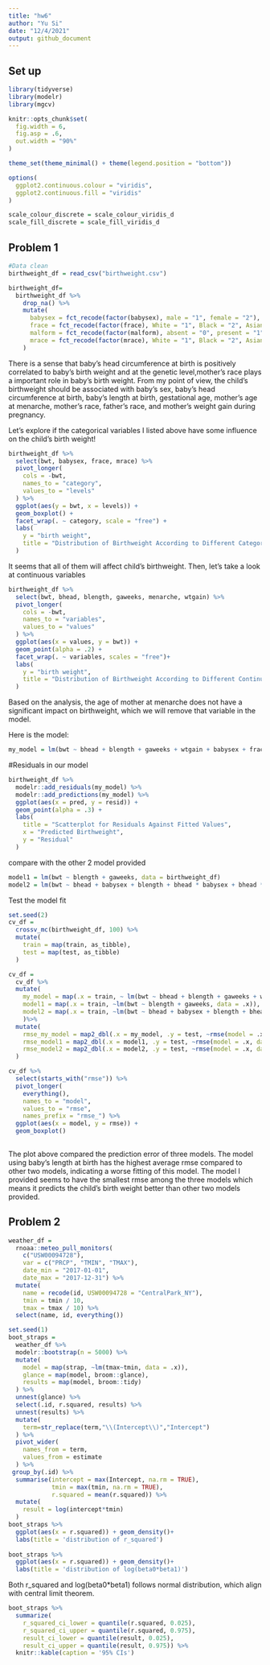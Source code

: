 ```yaml
---
title: "hw6"
author: "Yu Si"
date: "12/4/2021"
output: github_document
---
```


## Set up

```r
library(tidyverse)
library(modelr)
library(mgcv)

knitr::opts_chunk$set(
  fig.width = 6,
  fig.asp = .6,
  out.width = "90%"
)

theme_set(theme_minimal() + theme(legend.position = "bottom"))

options(
  ggplot2.continuous.colour = "viridis",
  ggplot2.continuous.fill = "viridis"
)

scale_colour_discrete = scale_colour_viridis_d
scale_fill_discrete = scale_fill_viridis_d
```

## Problem 1


```r
#Data clean
birthweight_df = read_csv("birthweight.csv")

birthweight_df= 
  birthweight_df %>% 
    drop_na() %>% 
    mutate(
      babysex = fct_recode(factor(babysex), male = "1", female = "2"),
      frace = fct_recode(factor(frace), White = "1", Black = "2", Asian = "3", Puerto_Rican = "4", Other = "8"),
      malform = fct_recode(factor(malform), absent = "0", present = "1"),
      mrace = fct_recode(factor(mrace), White = "1", Black = "2", Asian = "3", Puerto_Rican = "4")
    )
```

There is a sense that baby's head circumference at birth is positively correlated to baby's birth weight and at the genetic level,mother's race plays a important role in baby's birth weight. From my point of view, the child's birthweight should be associated with baby's sex, baby's head circumference at birth, baby's length at birth, gestational age, mother's age at menarche, mother's race, father's race, and mother's weight gain during pregnancy. 

Let's explore if the categorical variables I listed above have some influence on the child's birth weight!

```r
birthweight_df %>% 
  select(bwt, babysex, frace, mrace) %>% 
  pivot_longer(
    cols = -bwt,
    names_to = "category",
    values_to = "levels"
  ) %>% 
  ggplot(aes(y = bwt, x = levels)) +
  geom_boxplot() +
  facet_wrap(. ~ category, scale = "free") +
  labs(
    y = "birth weight",
    title = "Distribution of Birthweight According to Different Categorical Variables"
  )
```

It seems that all of them will affect child's birthweight. 
Then, let's take a look at continuous variables

```r
birthweight_df %>% 
  select(bwt, bhead, blength, gaweeks, menarche, wtgain) %>% 
  pivot_longer(
    cols = -bwt, 
    names_to = "variables",
    values_to = "values"
  ) %>% 
  ggplot(aes(x = values, y = bwt)) +
  geom_point(alpha = .2) +
  facet_wrap(. ~ variables, scales = "free")+
  labs(
    y = "birth weight",
    title = "Distribution of Birthweight According to Different Continuous Variables"
  )
```

Based on the analysis, the age of mother at menarche does not have a significant impact on birthweight, which we will remove that variable in the model.

Here is the model:

```r
my_model = lm(bwt ~ bhead + blength + gaweeks + wtgain + babysex + frace + mrace, data = birthweight_df)
```

#Residuals in our model

```r
birthweight_df %>% 
  modelr::add_residuals(my_model) %>% 
  modelr::add_predictions(my_model) %>% 
  ggplot(aes(x = pred, y = resid)) +
  geom_point(alpha = .3) +
  labs(
    title = "Scatterplot for Residuals Against Fitted Values",
    x = "Predicted Birthweight",
    y = "Residual"
  )
```

compare with the other 2 model provided

```r
model1 = lm(bwt ~ blength + gaweeks, data = birthweight_df)
model2 = lm(bwt ~ bhead + babysex + blength + bhead * babysex + bhead * blength + babysex * blength + babysex * blength * bhead, data = birthweight_df)
```

Test the model fit

```r
set.seed(2)
cv_df = 
  crossv_mc(birthweight_df, 100) %>% 
  mutate(
    train = map(train, as_tibble),
    test = map(test, as_tibble)
  )

cv_df = 
  cv_df %>% 
  mutate(
    my_model = map(.x = train, ~ lm(bwt ~ bhead + blength + gaweeks + wtgain + babysex + frace + mrace, data = .x)),
    model1 = map(.x = train, ~lm(bwt ~ blength + gaweeks, data = .x)),
    model2 = map(.x = train, ~lm(bwt ~ bhead + babysex + blength + bhead * babysex + bhead * blength + babysex * blength + babysex * blength * bhead, data = .x))
    )%>% 
  mutate(
    rmse_my_model = map2_dbl(.x = my_model, .y = test, ~rmse(model = .x, data = .y)),
    rmse_model1 = map2_dbl(.x = model1, .y = test, ~rmse(model = .x, data = .y)),
    rmse_model2 = map2_dbl(.x = model2, .y = test, ~rmse(model = .x, data = .y))
  )

cv_df %>% 
  select(starts_with("rmse")) %>% 
  pivot_longer(
    everything(),
    names_to = "model",
    values_to = "rmse",
    names_prefix = "rmse_") %>% 
  ggplot(aes(x = model, y = rmse)) +
  geom_boxplot()
  

```

The plot above compared the prediction error of three models. The model using baby's length at birth has the highest average rmse compared to other two models, indicating a worse fitting of this model. The model I provided seems to have the smallest rmse among the three models which means it predicts the child's birth weight better than other two models provided.

## Problem 2

```r
weather_df = 
  rnoaa::meteo_pull_monitors(
    c("USW00094728"),
    var = c("PRCP", "TMIN", "TMAX"), 
    date_min = "2017-01-01",
    date_max = "2017-12-31") %>%
  mutate(
    name = recode(id, USW00094728 = "CentralPark_NY"),
    tmin = tmin / 10,
    tmax = tmax / 10) %>%
  select(name, id, everything())
```


```r
set.seed(1)
boot_straps = 
  weather_df %>% 
  modelr::bootstrap(n = 5000) %>% 
  mutate(
    model = map(strap, ~lm(tmax~tmin, data = .x)),
    glance = map(model, broom::glance),
    results = map(model, broom::tidy)
  ) %>% 
  unnest(glance) %>% 
  select(.id, r.squared, results) %>% 
  unnest(results) %>%
  mutate(
    term=str_replace(term,"\\(Intercept\\)","Intercept")
  ) %>% 
  pivot_wider(
    names_from = term,
    values_from = estimate
  ) %>% 
 group_by(.id) %>% 
  summarise(intercept = max(Intercept, na.rm = TRUE),
            tmin = max(tmin, na.rm = TRUE),
            r.squared = mean(r.squared)) %>% 
  mutate(
    result = log(intercept*tmin)
  )
boot_straps %>% 
  ggplot(aes(x = r.squared)) + geom_density()+
  labs(title = 'distribution of r_squared')
  
boot_straps %>% 
  ggplot(aes(x = r.squared)) + geom_density()+
  labs(title = 'distribution of log(beta0*beta1)')
```

Both r_squared and log(beta0*beta1) follows normal distribution, which align with central limit theorem.


```r
boot_straps %>% 
  summarize(
    r_squared_ci_lower = quantile(r.squared, 0.025), 
    r_squared_ci_upper = quantile(r.squared, 0.975),
    result_ci_lower = quantile(result, 0.025), 
    result_ci_upper = quantile(result, 0.975)) %>% 
  knitr::kable(caption = '95% CIs')
```


